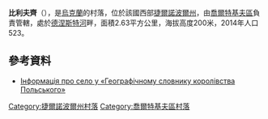 {{coord|48|30|55|N|26|21|56|E|scale:30000|display=title}}

'''比利夫齊'''（{{lang-uk|Білівці}}），是[[烏克蘭|烏克蘭]]的村落，位於該國西部[[捷爾諾波爾州|捷爾諾波爾州]]，由[[喬爾特基夫區|喬爾特基夫區]]負責管轄，處於[[德涅斯特河|德涅斯特河]]畔，面積2.63平方公里，海拔高度200米，2014年人口523。

==參考資料==
* [https://web.archive.org/web/20160306195929/http://dir.icm.edu.pl/pl/Slownik_geograficzny/Tom_I/214 Інформація про село у «Географічному словнику королівства Польського»]

{{DEFAULTSORT:Білівці}}
[[Category:捷爾諾波爾州村落|Category:捷爾諾波爾州村落]]
[[Category:喬爾特基夫區村落|Category:喬爾特基夫區村落]]


{{Ternopil-geo-stub}}